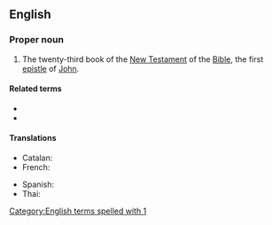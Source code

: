 ==English==

===Proper noun===
{{en-proper noun}}
{{book of the Bible|First Epistle of John}}

# {{lb|en|biblical}} The twenty-third book of the [[New Testament]] of the [[Bible]], the first [[epistle]] of [[John]].

====Related terms====
* {{l|en|2 John}}
* {{l|en|3 John}}

====Translations====
{{trans-top|Book of the Bible}}
* Catalan: {{t|ca|1 Joan}}
* French: {{t|fr|1 Jean|m}}
{{trans-mid}}
* Spanish: {{t|es|1 Juan|m}}
* Thai: {{t|th|๑ ยอห์น}}
{{trans-bottom}}

[[Category:English terms spelled with 1]]